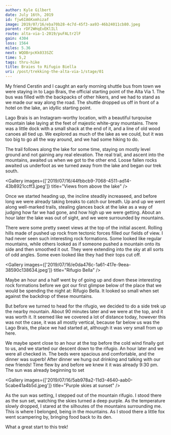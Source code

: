 ```yaml
---
author: Kyle Gilbert
date: July 16th, 2019
id: fjw6IA6Kxmhizaf
image: 2019/07/16/eba70b28-4c7d-45f3-aa93-46b24011cb80.jpeg
parent: rDF2WHqEvEKlILl
route: alta-via-1-2019/puFALtr2lF
gain: 4304
loss: 1564
miles: 5.36
next: WQOBrpcKk033SZC
time: 5,2
tags: thru-hike
title: Braies to Rifugio Biella
uri: /post/trekking-the-alta-via-1/stage/01
---
```


<Stats />

<Route />

My friend Cerstin and I caught an early morning shuttle bus from town we were
staying in to Lago Brais, the official starting point of the Alta Via 1. The
bus was filled with the backpacks of other hikers, and we had to stand as we
made our way along the road. The shuttle dropped us off in front of a hotel on
the lake, an idyllic starting point.

Lago Brais is an Instagram-worthy location, with a beautiful turqouise mountain
lake laying at the feet of majestic white-gray mountains. There was a little
dock with a small shack at the end of it, and a line of old wood canoes all
tied up. We explored as much of the lake as we could, but it was too big to go
all the way around, and we had some hiking to do.

The trail follows along the lake for some time, staying on mostly level ground
and not gaining any real elevation. The real trail, and ascent into the
mountains, awaited us when we got to the other end. Loose fallen rocks awaited
us underfoot as we turned away from the lake and began our trek south.

<Gallery images={['2019/07/16/44fbbcb9-7068-4511-ad14-43b8921ccff3.jpeg']} title="Views from above the lake" />

Once we started heading up, the incline steadily increaseed, and before
long we were already taking breaks to catch our breath. Up and up we went along
well-marked trails, stealing glances back at the lake as a way of judging how
far we had gone, and how high up we were getting. About an hour later the lake
was out of sight, and we were surrounded by mountains.

There were some pretty sweet views at the top of the initial ascent. Rolling
hills made of pushed up rock from tectonic forces filled our fields of view. I
had never seen such interesting rock formations. Some looked like regular
mountains, while others looked as if someone pushed a mountain onto its side and
then smoothed it out. They were extending into the sky at all sorts of odd angles.
Some even looked like they had their tops cut off.

<Gallery images={['2019/07/16/e0da476c-1a61-417e-9eea-38590c138634.jpeg']} title="Rifugio Bella" />

Maybe an hour and a half went by of going up and down these interesting rock
formations before we got our first glimpse below of the place that we would be
spending the night at: Rifugio Bella. It looked so small when set against the
backdrop of these mountains.

But before we turned to head for the rifugio, we decided to do a side trek up
the nearby mountain. About 90 minutes later and we were at the top, and it was
worth it. It seemed like we covered a lot of distance today, however this was
not the case, it was all mostly vertical, because far below us was the Lago
Brais, the place we had started at, although it was very small from up here.

We maybe spent close to an hour at the top before the cold wind finally got to us,
and we started our descent down to the rifugio. An hour later and we were all
checked in. The beds were spacious and comfortable, and the dinner was superb!
After dinner we hung out drinking and talking with our new friends! Time flew by
and before we knew it it was already 9:30 pm. The sun was already beginning to set

<Gallery images={['2019/07/16/5ab978a2-11d3-4640-aab0-5cabe41a4b5d.jpeg']} title="Purple skies at sunset" />

As the sun was setting, I stepped out of the mountain rifugio. I stood there as
the sun set, watching the skies turned a deep purple. As the temperature slowly
dropped, I stared at the silhoutes of the mountains surrounding me. This is
where I belonged, being in the mountains. As I stood there a little fox went
scampering by, bringing food back to its den.

What a great start to this trek!

